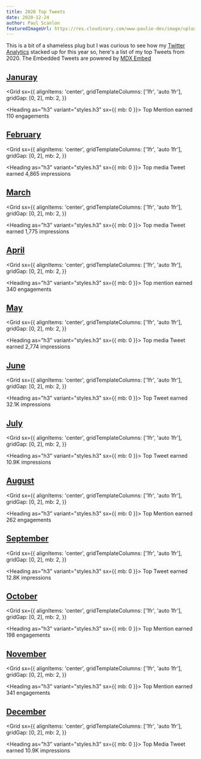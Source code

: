 ```yaml
---
title: 2020 Top Tweets
date: 2020-12-24
author: Paul Scanlon
featuredImageUrl: https://res.cloudinary.com/www-paulie-dev/image/upload/v1608796591/paulie.dev/2020/12/2020-top-tweets_hdbguj.jpg
---
```


This is a bit of a shameless plug but I was curious to see how my [Twitter Analytics](https://analytics.twitter.com/)
stacked up for this year so, here's a list of my top Tweets from 2020. The Embedded Tweets are powered by
[MDX Embed](https://mdx-embed.com/)

## [Januray](#januray)

<Grid
  sx={{
    alignItems: 'center',
    gridTemplateColumns: ['1fr', 'auto 1fr'],
    gridGap: [0, 2],
    mb: 2,
  }}
>
  <Heading as="h3" variant="styles.h3" sx={{ mb: 0 }}>
    Top Mention
  </Heading>
  <Text>earned 110 engagements</Text>
</Grid>

<Tweet tweetLink="leeerob/status/1215004086350811136" />

## [February](#february)

<Grid
  sx={{
    alignItems: 'center',
    gridTemplateColumns: ['1fr', 'auto 1fr'],
    gridGap: [0, 2],
    mb: 2,
  }}
>
  <Heading as="h3" variant="styles.h3" sx={{ mb: 0 }}>
    Top media Tweet
  </Heading>
  <Text>earned 4,865 impressions</Text>
</Grid>

<Tweet tweetLink="PaulieScanlon/status/1232993668690259968" />

## [March](#march)

<Grid
  sx={{
    alignItems: 'center',
    gridTemplateColumns: ['1fr', 'auto 1fr'],
    gridGap: [0, 2],
    mb: 2,
  }}
>
  <Heading as="h3" variant="styles.h3" sx={{ mb: 0 }}>
    Top media Tweet
  </Heading>
  <Text>earned 1,775 impressions</Text>
</Grid>

<Tweet tweetLink="PaulieScanlon/status/1234067722704760832" />

## [April](#april)

<Grid
  sx={{
    alignItems: 'center',
    gridTemplateColumns: ['1fr', 'auto 1fr'],
    gridGap: [0, 2],
    mb: 2,
  }}
>
  <Heading as="h3" variant="styles.h3" sx={{ mb: 0 }}>
    Top mention
  </Heading>
  <Text>earned 340 engagements</Text>
</Grid>

<Tweet tweetLink="GatsbyJS/status/1252612165632249860" />

## [May](#may)

<Grid
  sx={{
    alignItems: 'center',
    gridTemplateColumns: ['1fr', 'auto 1fr'],
    gridGap: [0, 2],
    mb: 2,
  }}
>
  <Heading as="h3" variant="styles.h3" sx={{ mb: 0 }}>
    Top media Tweet
  </Heading>
  <Text>earned 2,774 impressions</Text>
</Grid>

<Tweet tweetLink="PaulieScanlon/status/1277878622011961345" />

## [June](#june)

<Grid
  sx={{
    alignItems: 'center',
    gridTemplateColumns: ['1fr', 'auto 1fr'],
    gridGap: [0, 2],
    mb: 2,
  }}
>
  <Heading as="h3" variant="styles.h3" sx={{ mb: 0 }}>
    Top Tweet
  </Heading>
  <Text>earned 32.1K impressions</Text>
</Grid>

<Tweet tweetLink="PaulieScanlon/status/1273643106928394245" />

## [July](#july)

<Grid
  sx={{
    alignItems: 'center',
    gridTemplateColumns: ['1fr', 'auto 1fr'],
    gridGap: [0, 2],
    mb: 2,
  }}
>
  <Heading as="h3" variant="styles.h3" sx={{ mb: 0 }}>
    Top Tweet
  </Heading>
  <Text>earned 10.9K impressions</Text>
</Grid>

<Tweet tweetLink="PaulieScanlon/status/1296029204186828801" />

## [August](#august)

<Grid
  sx={{
    alignItems: 'center',
    gridTemplateColumns: ['1fr', 'auto 1fr'],
    gridGap: [0, 2],
    mb: 2,
  }}
>
  <Heading as="h3" variant="styles.h3" sx={{ mb: 0 }}>
    Top Mention
  </Heading>
  <Text>earned 262 engagements</Text>
</Grid>

<Tweet tweetLink="GatsbyJS/status/1300848441002733570" />

## [September](#september)

<Grid
  sx={{
    alignItems: 'center',
    gridTemplateColumns: ['1fr', 'auto 1fr'],
    gridGap: [0, 2],
    mb: 2,
  }}
>
  <Heading as="h3" variant="styles.h3" sx={{ mb: 0 }}>
    Top Tweet
  </Heading>
  <Text>earned 12.8K impressions</Text>
</Grid>

<Tweet tweetLink="PaulieScanlon/status/1301223086214262784" />

## [October](#october)

<Grid
  sx={{
    alignItems: 'center',
    gridTemplateColumns: ['1fr', 'auto 1fr'],
    gridGap: [0, 2],
    mb: 2,
  }}
>
  <Heading as="h3" variant="styles.h3" sx={{ mb: 0 }}>
    Top Mention
  </Heading>
  <Text>earned 198 engagements</Text>
</Grid>

<Tweet tweetLink="GatsbyJS/status/1316395674804592644" />

## [November](#november)

<Grid
  sx={{
    alignItems: 'center',
    gridTemplateColumns: ['1fr', 'auto 1fr'],
    gridGap: [0, 2],
    mb: 2,
  }}
>
  <Heading as="h3" variant="styles.h3" sx={{ mb: 0 }}>
    Top Mention
  </Heading>
  <Text>earned 341 engagements</Text>
</Grid>

<Tweet tweetLink="Netlify/status/1331599033073340416" />

## [December](#december)

<Grid
  sx={{
    alignItems: 'center',
    gridTemplateColumns: ['1fr', 'auto 1fr'],
    gridGap: [0, 2],
    mb: 2,
  }}
>
  <Heading as="h3" variant="styles.h3" sx={{ mb: 0 }}>
    Top Media Tweet
  </Heading>
  <Text>earned 10.9K impressions</Text>
</Grid>

<Tweet tweetLink="PaulieScanlon/status/1341024963504058369" />
